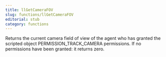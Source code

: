 ```yaml
---
title: llGetCameraFOV
slug: functions/llGetCameraFOV
editorial: stub
category: functions
---
```


<LSLFunction name="llGetCameraFOV"/>

Returns the current camera field of view of the agent who has granted the scripted object PERMISSION_TRACK_CAMERA permissions. If no permissions have been granted: it returns zero.
